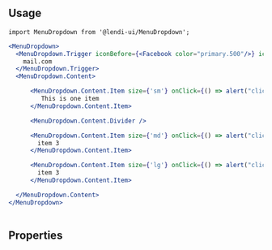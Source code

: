 
## Usage

```
import MenuDropdown from '@lendi-ui/MenuDropdown';
```

```jsx
<MenuDropdown>
  <MenuDropdown.Trigger iconBefore={<Facebook color="primary.500"/>} iconAfter={<ChevronDown color="primary.500"/>}>
    mail.com 
  </MenuDropdown.Trigger>
  <MenuDropdown.Content>

      <MenuDropdown.Content.Item size={'sm'} onClick={() => alert("clicked")} icon={<Facebook color="primary.500"/>}>
         This is one item
      </MenuDropdown.Content.Item>

      <MenuDropdown.Content.Divider />

      <MenuDropdown.Content.Item size={'md'} onClick={() => alert("clicked")} icon={<Facebook color="primary.500"/>}>
        item 3
      </MenuDropdown.Content.Item>

      <MenuDropdown.Content.Item size={'lg'} onClick={() => alert("clicked")} icon={<Facebook color="primary.500"/>}>
        item 3
      </MenuDropdown.Content.Item>

  </MenuDropdown.Content>
</MenuDropdown>
             
```

## Properties

<PropTable>
  <PropTable.Entry name="iconBefore" type="MenuDropdown.Trigger" defaultValue="none" description="Icon before the Trigger"/>
  <PropTable.Entry name="iconAfter" type="MenuDropdown.Trigger" defaultValue="none" description="Icon after the Trigger"/>
  <PropTable.Entry name="size" type="MenuDropdown.Content.Item" defaultValue="md" description="Size of the Menu Dropdown Item"/>
  <PropTable.Entry name="onClick" type="MenuDropdown.Content.Item" defaultValue="none" description="Callback you pass down to be called when item is clicked"/>
  <PropTable.Entry name="icon" type="MenuDropdown.Content.Item" defaultValue="none" description="Icon for the content item"/>
</PropTable>
